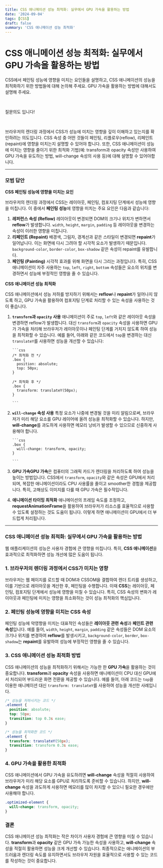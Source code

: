 ```yaml
---
title: CSS 애니메이션 성능 최적화: 실무에서 GPU 가속을 활용하는 방법
date: '2024-09-04'
tags: [CSS]
draft: false
summary: 'CSS 애니메이션 성능 최적화'
---
```


# CSS 애니메이션 성능 최적화: 실무에서 GPU 가속을 활용하는 방법

CSS에서 페인팅 성능에 영향을 미치는 요인들을 설명하고, CSS 애니메이션의 성능을 최적화하기 위한 방법들에 대해 논의해 주세요. GPU 가속을 활용하는 방법에 대해서도 설명해 주세요.

​

질문의도 입니다!

​

브라우저의 렌더링 과정에서 CSS가 성능에 미치는 영향을 깊이 이해하고 있는지를 확인하려는 의도입니다. CSS 속성 중 어떤 것들이 페인팅, 리플로우(reflow), 리페인트(repaint)에 영향을 미치는지 설명할 수 있어야 합니다. 또한, CSS 애니메이션이 성능에 미치는 영향을 줄이기 위한 최적화 기법(예: transform과 opacity 속성만 사용하여 GPU 가속을 유도하는 방법, will-change 속성의 사용 등)에 대해 설명할 수 있어야합니다.

---

### 모범 답안

**CSS 페인팅 성능에 영향을 미치는 요인**

브라우저의 렌더링 과정에서 CSS는 레이아웃, 페인팅, 컴포지팅 단계에서 성능에 영향을 미칩니다. 이 중에서 **페인팅 성능**에 영향을 미치는 주요 요인은 다음과 같습니다:

1. **레퍼런스 속성 (Reflow)**
   레이아웃이 변경되면 DOM의 크기나 위치가 변하면서 **reflow**가 발생합니다. `width`, `height`, `margin`, `padding` 등 레이아웃을 변경하는 속성이 이러한 영향을 미칩니다.
2. **리페인트 (Repaint)**
   배경색, 그림자, 경계선과 같은 스타일이 변경되면 **repaint**가 일어납니다. 이는 화면에 다시 그려야 할 시각적 요소가 발생하기 때문입니다. `background-color`, `border-color`, `box-shadow` 같은 속성이 repaint를 유발합니다.
3. **페인팅 (Painting)**
   시각적 효과를 위해 화면을 다시 그리는 과정입니다. 특히, CSS 애니메이션이 자주 사용하는 `top`, `left`, `right`, `bottom` 속성들은 요소의 위치를 변경하면서 성능에 부정적인 영향을 줄 수 있습니다.

**CSS 애니메이션 성능 최적화**

CSS 애니메이션에서 성능 저하를 방지하기 위해서는 **reflow**나 **repaint**가 일어나지 않도록 하고, GPU 가속을 활용하여 컴포지팅 단계로 처리할 수 있는 속성을 사용하는 것이 좋습니다.

1.  **`transform`과 `opacity` 사용**
    애니메이션이 주로 `top`, `left`와 같은 레이아웃 속성을 변경하면 reflow가 발생합니다. 대신 `transform`과 `opacity` 속성을 사용하면 GPU가 가속을 처리해 브라우저가 레이아웃이나 페인팅 단계를 거치지 않도록 하여 성능을 최적화할 수 있습니다. 예를 들어, 아래와 같은 코드에서 `top`을 변경하는 대신 `translateY`를 사용하면 성능을 개선할 수 있습니다:

        ```css
        /* 최적화 전 */
        .box {
          position: absolute;
          top: 50px;
        }

        /* 최적화 후 */
        .box {
          transform: translateY(50px);
        }

        ```

2.  **`will-change` 속성 사용**
    특정 요소가 나중에 변경될 것을 미리 알림으로써, 브라우저가 미리 해당 요소를 GPU 레이어에 올려 성능을 최적화할 수 있습니다. 하지만, **will-change**를 과도하게 사용하면 메모리 낭비가 발생할 수 있으므로 신중하게 사용해야 합니다.

        ```css
        .box {
          will-change: transform, opacity;
        }

        ```

3.  **GPU 가속GPU 가속**은 컴퓨터의 그래픽 카드가 렌더링을 처리하도록 하여 성능을 높이는 방법입니다. CSS에서 `transform`, `opacity`와 같은 속성은 GPU에서 처리되며, 복잡한 애니메이션이라도 CPU 사용률을 줄이고 smoother한 경험을 제공합니다. 특히, 고해상도 이미지를 다룰 때 GPU 가속은 필수적입니다.
4.  **애니메이션 타이밍 최적화**
    애니메이션의 프레임 속도를 조정하고, **requestAnimationFrame**을 활용하여 브라우저가 리소스를 효율적으로 사용할 수 있도록 설정하는 것도 도움이 됩니다. 이렇게 하면 애니메이션이 GPU에서 더 부드럽게 처리됩니다.

---

### CSS 애니메이션 성능 최적화: 실무에서 GPU 가속을 활용하는 방법

웹 애플리케이션의 성능은 사용자 경험에 큰 영향을 미칩니다. 특히, **CSS 애니메이션**을 효과적으로 최적화하면 성능 개선에 많은 도움이 됩니다.

### 1. 브라우저의 렌더링 과정에서 CSS가 미치는 영향

브라우저는 웹 페이지를 로드할 때 DOM과 CSSOM을 결합하여 렌더 트리를 생성하고, 이를 기반으로 레이아웃을 계산한 후, 페인팅을 수행합니다. 이때 **CSS**는 레이아웃, 페인팅, 컴포지팅 단계에서 성능에 영향을 미칠 수 있습니다. 특히, CSS 속성의 변화가 레이아웃과 페인팅에 미치는 영향을 최소화하는 것이 성능 최적화의 핵심입니다.

### 2. 페인팅 성능에 영향을 미치는 CSS 속성

페인팅 성능에 악영향을 미치는 대표적인 속성들은 **레이아웃 관련 속성**과 **페인트 관련 속성**입니다. 예를 들어, `width`, `height`, `margin`, `padding` 같은 속성들은 DOM 요소의 크기나 위치를 변경하여 **reflow**를 발생시키고, `background-color`, `border`, `box-shadow`는 **repaint**를 유발하여 성능에 부정적인 영향을 줄 수 있습니다.

### 3. CSS 애니메이션 성능 최적화 방법

CSS 애니메이션의 성능을 최적화하기 위해서는 가능한 한 **GPU 가속**을 활용하는 것이 중요합니다. **transform**과 **opacity** 속성을 사용하면 애니메이션이 CPU 대신 GPU에서 처리되어 부드러운 화면 전환을 제공할 수 있습니다. 예를 들어, 아래 코드는 `top`을 이용한 애니메이션 대신 `transform: translateY`를 사용하여 성능을 개선한 사례입니다.

```css
/* 성능을 저하시키는 코드 */
.element {
  position: absolute;
  top: 50px;
  transition: top 0.3s ease;
}

/* 성능을 최적화한 코드 */
.element {
  transform: translateY(50px);
  transition: transform 0.3s ease;
}
```

### 4. GPU 가속을 활용한 최적화

CSS 애니메이션에서 GPU 가속을 유도하려면 **will-change** 속성을 적절히 사용하여 브라우저가 미리 해당 요소를 GPU로 처리하도록 준비할 수 있습니다. 하지만, **will-change** 속성을 과도하게 사용하면 메모리를 많이 차지할 수 있으니 필요한 경우에만 사용해야 합니다.

```css
.optimized-element {
  will-change: transform, opacity;
}
```

### 결론

CSS 애니메이션 성능 최적화는 작은 차이가 사용자 경험에 큰 영향을 미칠 수 있습니다. **transform**과 **opacity** 같은 GPU 가속 가능한 속성을 사용하고, **will-change** 속성을 적절히 활용하면 성능을 크게 개선할 수 있습니다. 최종적으로는 애니메이션의 부드러움과 렌더링 속도를 유지하면서도 브라우저 자원을 효율적으로 사용할 수 있는 코드를 작성하는 것이 중요합니다.
